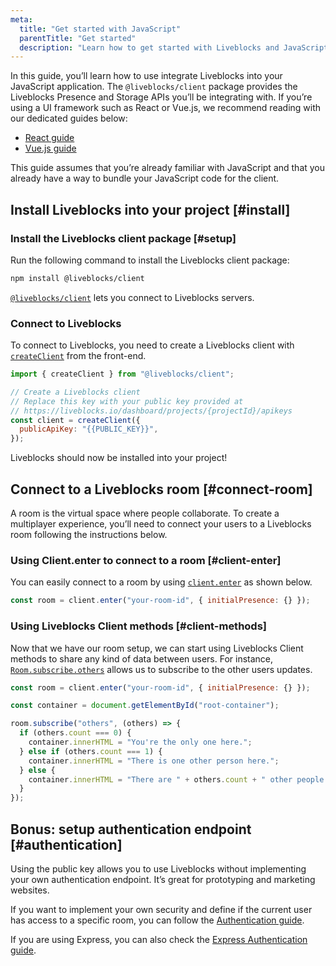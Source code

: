```yaml
---
meta:
  title: "Get started with JavaScript"
  parentTitle: "Get started"
  description: "Learn how to get started with Liveblocks and JavaScript"
---
```


In this guide, you’ll learn how to use integrate Liveblocks into your JavaScript
application. The `@liveblocks/client` package provides the Liveblocks Presence
and Storage APIs you’ll be integrating with. If you’re using a UI framework such
as React or Vue.js, we recommend reading with our dedicated guides below:

- [React guide][]
- [Vue.js guide][]

This guide assumes that you’re already familiar with JavaScript and that you
already have a way to bundle your JavaScript code for the client.

## Install Liveblocks into your project [#install]

### Install the Liveblocks client package [#setup]

Run the following command to install the Liveblocks client package:

```bash
npm install @liveblocks/client
```

[`@liveblocks/client`][] lets you connect to Liveblocks servers.

### Connect to Liveblocks

To connect to Liveblocks, you need to create a Liveblocks client with
[`createClient`][] from the front-end.

```js
import { createClient } from "@liveblocks/client";

// Create a Liveblocks client
// Replace this key with your public key provided at
// https://liveblocks.io/dashboard/projects/{projectId}/apikeys
const client = createClient({
  publicApiKey: "{{PUBLIC_KEY}}",
});
```

Liveblocks should now be installed into your project!

## Connect to a Liveblocks room [#connect-room]

A room is the virtual space where people collaborate. To create a multiplayer
experience, you’ll need to connect your users to a Liveblocks room following the
instructions below.

### Using Client.enter to connect to a room [#client-enter]

You can easily connect to a room by using [`client.enter`][] as shown below.

```js
const room = client.enter("your-room-id", { initialPresence: {} });
```

### Using Liveblocks Client methods [#client-methods]

Now that we have our room setup, we can start using Liveblocks Client methods to
share any kind of data between users. For instance, [`Room.subscribe.others`][]
allows us to subscribe to the other users updates.

```js
const room = client.enter("your-room-id", { initialPresence: {} });

const container = document.getElementById("root-container");

room.subscribe("others", (others) => {
  if (others.count === 0) {
    container.innerHTML = "You're the only one here.";
  } else if (others.count === 1) {
    container.innerHTML = "There is one other person here.";
  } else {
    container.innerHTML = "There are " + others.count + " other people here.";
  }
});
```

## Bonus: setup authentication endpoint [#authentication]

Using the public key allows you to use Liveblocks without implementing your own
authentication endpoint. It’s great for prototyping and marketing websites.

If you want to implement your own security and define if the current user has
access to a specific room, you can follow the [Authentication guide][].

If you are using Express, you can also check the [Express Authentication
guide][].

[react guide]: /docs/get-started/react
[vue.js guide]: /docs/get-started/vue
[`@liveblocks/client`]: /docs/api-reference/liveblocks-client
[`createclient`]: /docs/api-reference/liveblocks-client#createClient
[`client.enter`]: /docs/api-reference/liveblocks-client#Client.enter
[`room.subscribe.others`]:
  /docs/api-reference/liveblocks-client#Room.subscribe.others
[authentication guide]: /docs/guides/authentication
[express authentication guide]: /docs/guides/authentication/express
